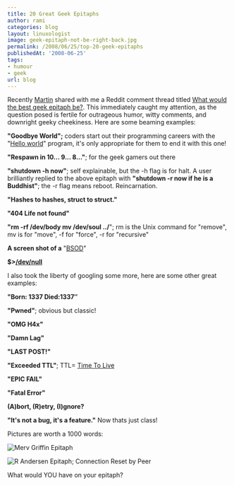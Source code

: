 ```yaml
---
title: 20 Great Geek Epitaphs
author: rami
categories: blog
layout: linuxologist
image: geek-epitaph-not-be-right-back.jpg
permalink: /2008/06/25/top-20-geek-epitaphs
publishedAt: '2008-06-25'
tags:
- humour
- geek
url: blog
---
```


Recently [Martin](http://www.matusiak.eu/numerodix/blog//) shared with me a Reddit comment thread titled [What would the best geek epitaph be?](http://www.reddit.com/info/6ofbu/comments/). This immediately caught my attention, as the question posed is fertile for outrageous humor, witty comments, and downright geeky cheekiness. Here are some beaming examples:

**"Goodbye World";** coders start out their programming careers with the "[Hello world](http://en.wikipedia.org/wiki/Hello_world_program)" program, it's only appropriate for them to end it with this one!

**"Respawn in 10... 9... 8..."**; for the geek gamers out there

**"shutdown -h now"**; self explainable, but the -h flag is for halt. A user brilliantly replied to the above epitaph with **"shutdown -r now if he is a Buddhist"**; the -r flag means reboot. Reincarnation.

**"Hashes to hashes, struct to struct."**

**"404 Life not found"** 

**"rm -rf /dev/body mv /dev/soul ../**"; rm is the Unix command for "remove", mv is for "move", -f for "force", -r for "recursive"

**A screen shot of a** "[BSOD](http://en.wikipedia.org/wiki/Blue_Screen_of_Death)"

**$\>[/dev/null](http://en.wikipedia.org/wiki/NUL_%28Computer%29)**

I also took the liberty of googling some more, here are some other great examples:

**"Born: 1337 Died:1337″**

**"Pwned"**; obvious but classic!

**"OMG H4x"**

**"Damn Lag"**

**"LAST POST!"**

**"Exceeded TTL"**; TTL= [Time To Live](http://en.wikipedia.org/wiki/TTL)

**"EPIC FAIL"**

**"Fatal Error"**

**(A)bort, (R)etry, (I)gnore?**

**"It's not a bug, it's a feature."** Now thats just class! 

Pictures are worth a 1000 words:

![Merv Griffin Epitaph](/assets/images/content/blog/geek-epitaph-not-be-right-back.jpg)

![R Andersen Epitaph; Connection Reset by Peer](/assets/images/content/blog/geektombstone-epitaph-connection-reset-by-peer.jpg)

What would YOU have on your epitaph?
